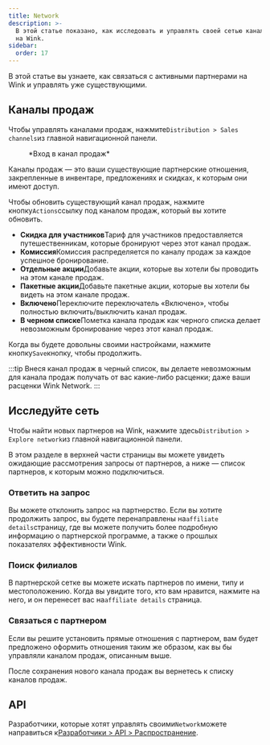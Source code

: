 ```yaml
---
title: Network
description: >-
  В этой статье показано, как исследовать и управлять своей сетью каналов продаж
  на Wink.
sidebar:
  order: 17
---
```


В этой статье вы узнаете, как связаться с активными партнерами на Wink и управлять уже существующими.

## Каналы продаж

Чтобы управлять каналами продаж, нажмите`Distribution > Sales channels`из главной навигационной панели.

<figure>
  <CloudinaryImage width="350" height="402" resize="scale" quality="best" alt="Канал продаж" src="academy/sales-channel" errorImage="noimage_opaque_nyrtl0.png" />

  <figcaption>*Вход в канал продаж*</figcaption>
</figure>


Каналы продаж — это ваши существующие партнерские отношения, закрепленные в инвентаре, предложениях и скидках, к которым они имеют доступ.

Чтобы обновить существующий канал продаж, нажмите кнопку`Actions`ссылку под каналом продаж, который вы хотите обновить.

* **Скидка для участников**Тариф для участников предоставляется путешественникам, которые бронируют через этот канал продаж.
* **Комиссия**Комиссия распределяется по каналу продаж за каждое успешное бронирование.
* **Отдельные акции**Добавьте акции, которые вы хотели бы проводить на этом канале продаж.
* **Пакетные акции**Добавьте пакетные акции, которые вы хотели бы видеть на этом канале продаж.
* **Включено**Переключите переключатель «Включено», чтобы полностью включить/выключить канал продаж.
* **В черном списке**Пометка канала продаж как черного списка делает невозможным бронирование через этот канал продаж.

Когда вы будете довольны своими настройками, нажмите кнопку`Save`кнопку, чтобы продолжить.

:::tip
Внеся канал продаж в черный список, вы делаете невозможным для канала продаж получать от вас какие-либо расценки; даже ваши расценки Wink Network.
:::

## Исследуйте сеть

Чтобы найти новых партнеров на Wink, нажмите здесь`Distribution > Explore network`из главной навигационной панели.

В этом разделе в верхней части страницы вы можете увидеть ожидающие рассмотрения запросы от партнеров, а ниже — список партнеров, к которым можно подключиться.

### Ответить на запрос

Вы можете отклонить запрос на партнерство. Если вы хотите продолжить запрос, вы будете перенаправлены на`affiliate details`страницу, где вы можете получить более подробную информацию о партнерской программе, а также о прошлых показателях эффективности Wink.

### Поиск филиалов

В партнерской сетке вы можете искать партнеров по имени, типу и местоположению. Когда вы увидите того, кто вам нравится, нажмите на него, и он перенесет вас на`affiliate details` страница.

### Связаться с партнером

Если вы решите установить прямые отношения с партнером, вам будет предложено оформить отношения таким же образом, как вы бы управляли каналом продаж, описанным выше.

После сохранения нового канала продаж вы вернетесь к списку каналов продаж.

## API

Разработчики, которые хотят управлять своими`Network`можете направиться к[Разработчики > API > Распространение](/developers/apis/#distribution-api).

